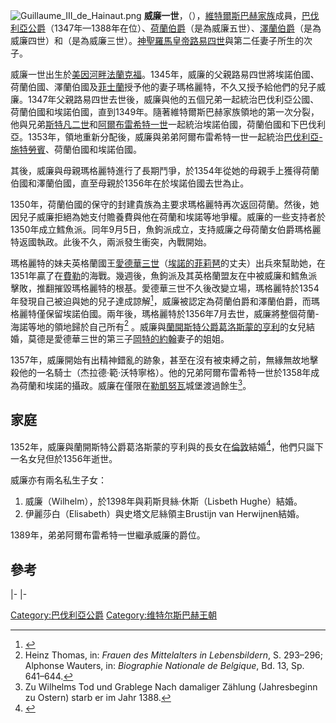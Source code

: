 [[File:Guillaume_III_de_Hainaut.png|thumb]]
'''威廉一世'''，（{{bd|1330年|5月12日|1389年<ref>[https://www.britishmuseum.org/collection/term/BIOG117590 British Museum]</ref>|4月|catIdx=W}}），[[維特爾斯巴赫王朝|維特爾斯巴赫家族]]成員，[[巴伐利亞公爵|巴伐利亞公爵]]（1347年—1388年在位）、[[荷蘭伯國|荷蘭伯爵]]（是為威廉五世）、[[澤蘭伯國|澤蘭伯爵]]（是為威廉四世）和{{link-en|埃諾伯國|County of Hainaut|埃諾伯爵}}（是為威廉三世）。[[神聖羅馬皇帝|神聖羅馬皇帝]][[路易四世_(神聖羅馬帝國)|路易四世]]與第二任妻子{{link-en|埃諾的瑪格麗特二世|Margaret II, Countess of Hainaut|瑪格麗特二世}}所生的次子。

威廉一世出生於[[美因河畔法蘭克福|美因河畔法蘭克福]]。1345年，威廉的父親路易四世將埃諾伯國、荷蘭伯國、澤蘭伯國及[[菲士蘭|菲士蘭]]授予他的妻子瑪格麗特，不久又授予給他們的兒子威廉。1347年父親路易四世去世後，威廉與他的五個兄弟一起統治巴伐利亞公國、荷蘭伯國和埃諾伯國，直到1349年。隨著維特爾斯巴赫家族領地的第一次分裂，他與兄弟[[斯特凡二世_(巴伐利亞)|斯特凡二世]]和[[阿爾布雷希特一世_(巴伐利亞)|阿爾布雷希特一世]]一起統治埃諾伯國，荷蘭伯國和下巴伐利亞。1353年，領地重新分配後，威廉與弟弟阿爾布雷希特一世一起統治[[巴伐利亞公國|巴伐利亞-施特勞賓]]、荷蘭伯國和埃諾伯國。

其後，威廉與母親瑪格麗特進行了長期鬥爭，於1354年從她的母親手上獲得荷蘭伯國和澤蘭伯國，直至母親於1356年在於埃諾伯國去世為止。

1350年，荷蘭伯國的保守的封建貴族為主要求瑪格麗特再次返回荷蘭。然後，她因兒子威廉拒絕為她支付贍養費與他在荷蘭和埃諾等地爭權。威廉的一些支持者於1350年成立鱈魚派。同年9月5日，魚鉤派成立，支持威廉之母荷蘭女伯爵瑪格麗特返國執政。此後不久，兩派發生衝突，內戰開始。

瑪格麗特的妹夫英格蘭國王[[愛德華三世_(英格蘭)|愛德華三世]]（[[埃諾的菲莉琶|埃諾的菲莉琶]]的丈夫）出兵來幫助她，在1351年贏了在[[費勒_(澤蘭省)|費勒]]的海戰。幾週後，魚鉤派及其英格蘭盟友在{{link-en|弗拉爾丁根戰役|Battle of Vlaardingen (1351)}}中被威廉和鱈魚派擊敗，推翻摧毀瑪格麗特的根基。愛德華三世不久後改變立場，瑪格麗特於1354年發現自己被迫與她的兒子達成諒解<ref>{{Literatur|Autor = Werner Paravicini|Titel = Die Preußenreisen des europäischen Adels|TitelErg = Teil 1|Verlag = Thorbecke|Ort = Sigmaringen|Datum = 1989|ISBN = 3-7995-7317-8|Seiten = 148|Reihe = Beihefte der Francia|BandReihe = Band 17/1|Online = [https://daten.digitale-sammlungen.de/~db/0002/bsb00026329/images/index.html?id=00026329&seite=148 Digitalisat]}}</ref>，威廉被認定為荷蘭伯爵和澤蘭伯爵，而瑪格麗特僅保留埃諾伯國。兩年後，瑪格麗特於1356年7月去世，威廉將整個荷蘭-海諾等地的領地歸於自己所有<ref>Heinz Thomas, in: ''Frauen des Mittelalters in Lebensbildern'', S. 293–296; Alphonse Wauters, in: ''Biographie Nationale de Belgique'', Bd. 13, Sp. 641–644.</ref>
。威廉與[[蘭開斯特公爵|蘭開斯特公爵]][[葛洛斯蒙的亨利_(蘭開斯特公爵)|葛洛斯蒙的亨利]]的女兒{{link-en|蘭開斯特的莫德|Maud, Countess of Leicester|莫德}}結婚，莫德是愛德華三世的第三子[[岡特的約翰|岡特的約翰]]妻子{{link-en|蘭開斯特的布蘭雪|Blanche of Lancaster}}的姐姐。

1357年，威廉開始有出精神錯亂的跡象，甚至在沒有被束縛之前，無緣無故地擊殺他的一名騎士（杰拉德·範·沃特寧格）。他的兄弟阿爾布雷希特一世於1358年成為荷蘭和埃諾的攝政。威廉在僅限在[[勒凱努瓦|勒凱努瓦]]城堡渡過餘生<ref>Zu Wilhelms Tod und Grablege {{Literatur|Autor =  Helga Czerny|Titel = Der Tod der bayerischen Herzöge im Spätmittelalter und in der frühen Neuzeit 1347–1579. Vorbereitungen – Sterben – Trauerfeierlichkeiten – Grablegen – Memoria|Verlag = C. H. Beck|Ort = München|Datum = 2005|ISBN = 3-406-10742-7|Seiten = 101|Reihe = Schriftenreihe zur bayerischen Landesgeschichte|BandReihe = 146|Kommentar = zugleich Dissertation, Universität München 2004}} Nach damaliger Zählung (Jahresbeginn zu Ostern) starb er im Jahr 1388.</ref>。

==家庭==
1352年，威廉與蘭開斯特公爵葛洛斯蒙的亨利與{{link-en|博蒙特的伊莎貝爾|Isabel of Beaumont}}的長女{{link-en|蘭開斯特的莫德|Maud, Countess of Leicester|莫德}}在[[倫敦|倫敦]]結婚<ref>{{cite book | title=Burke's Guide to the Royal Family | year=1973 | publisher=Burke's Peerage Ltd., London | isbn=0220662223 | page=[https://archive.org/details/burkesguidetoroy00lond/page/196 196] | url=https://archive.org/details/burkesguidetoroy00lond/page/196 }}</ref>，他們只誕下一名女兒但於1356年逝世。

威廉亦有兩名私生子女：
#威廉（Wilhelm），於1398年與莉斯貝絲·休斯（Lisbeth Hughe）結婚。
#伊麗莎白（Elisabeth）與史塔文尼絲領主Brustijn van Herwijnen結婚。

1389年，弟弟阿爾布雷希特一世繼承威廉的爵位。

==參考==
{{Reflist}}

{{S-start}}
{{S-hou|[[維特爾斯巴赫王朝|維特爾斯巴赫王朝]]|1330年|5月12日|1389年|4月}}
{{S-reg|}}
{{s-bef| before = [[路易四世_(神聖羅馬帝國)|路易四世]]}}
{{s-ttl| title  = [[巴伐利亞統治者列表|巴伐利亞公爵]]
       | years  = 1347年–1349年| regent1=[[路易五世_(巴伐利亞)|路易五世]], [[斯特凡二世_(巴伐利亞)|斯特凡二世]], [[路易六世_(巴伐利亞)|路易六世]], [[阿爾布雷希特一世_(巴伐利亞)|阿爾布雷希特一世]], [[奧托五世_(巴伐利亞)|奧托五世]]}}
{{s-non|rows=2|reason=分裂}}
{{s-new|rows=2}}
{{s-ttl| title  = [[巴伐利亞統治者列表|下巴伐利亞公爵]]
       | years  = 1349年–1353年| regent1=[[斯特凡二世_(巴伐利亞)|斯特凡二世]]及[[阿爾布雷希特一世_(巴伐利亞)|阿爾布雷希特一世]]}}
|-
{{s-ttl| title  = [[巴伐利亞統治者列表|巴伐利亞-施特勞賓公爵]]
       | years  = 1353年–1388年| regent1= [[阿爾布雷希特一世_(巴伐利亞)|阿爾布雷希特一世]]}}
{{S-aft|rows=3|after=[[阿爾布雷希特一世_(巴伐利亞)|阿爾布雷希特一世]]}}
{{S-bef|rows=2|before={{link-en|埃諾的瑪格麗特二世|Margaret II, Countess of Hainaut|瑪格麗特二世}}}}
{{S-ttl|title= [[荷蘭伯國|荷蘭伯爵]]及[[澤蘭伯國|澤蘭伯爵]] | years=1354年–1388年}}
|-
{{S-ttl|title={{link-en|埃諾伯國|County of Hainaut|埃諾伯爵}}| years=1356年–1388年}}
{{S-end}}

{{Authority Control}}

[[Category:巴伐利亞公爵|Category:巴伐利亞公爵]]
[[Category:维特尔斯巴赫王朝|Category:维特尔斯巴赫王朝]]